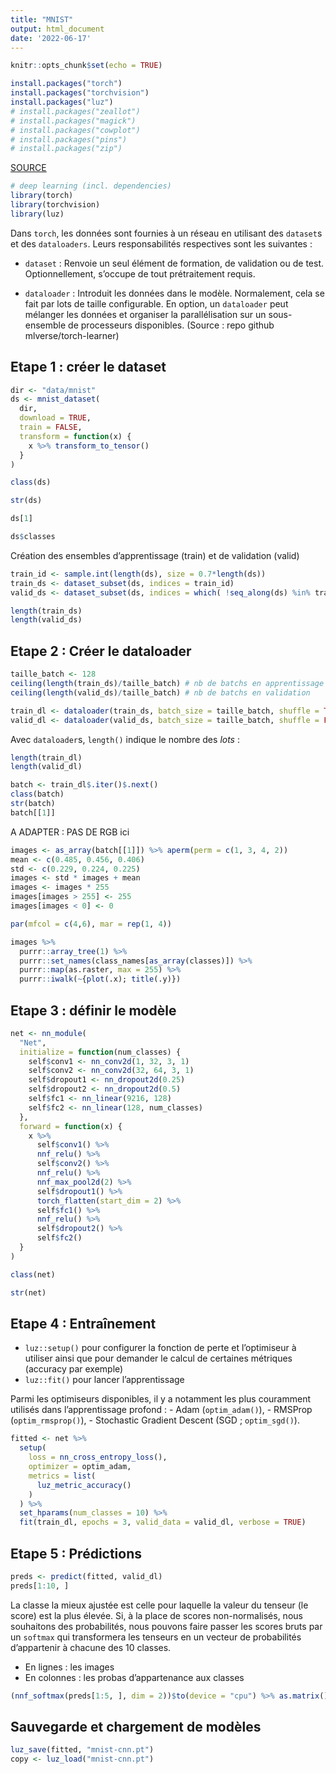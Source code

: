 ```yaml
---
title: "MNIST"
output: html_document
date: '2022-06-17'
---
```


```r
knitr::opts_chunk$set(echo = TRUE)
```

```r
install.packages("torch")
install.packages("torchvision")
install.packages("luz")
# install.packages("zeallot")
# install.packages("magick")
# install.packages("cowplot")
# install.packages("pins")
# install.packages("zip")
```


[SOURCE](https://github.com/mlverse/torch-learnr/blob/master/tutorial-useR-2021/fr/torch.Rmd)



```r
# deep learning (incl. dependencies)
library(torch)
library(torchvision)
library(luz)
```



Dans `torch`, les données sont fournies à un réseau en utilisant des `dataset`s et des `dataloaders`. Leurs responsabilités respectives sont les suivantes :

-   `dataset` : Renvoie un seul élément de formation, de validation ou de test. 
Optionnellement, s'occupe de tout prétraitement requis.

-   `dataloader` : Introduit les données dans le modèle. Normalement, cela se fait par lots de taille configurable. En option, un `dataloader` peut mélanger les données et organiser la parallélisation sur un sous-ensemble de processeurs disponibles.
(Source : repo github mlverse/torch-learner)


## Etape 1 : créer le dataset

```r
dir <- "data/mnist" 
ds <- mnist_dataset(
  dir,
  download = TRUE,
  train = FALSE,
  transform = function(x) {
    x %>% transform_to_tensor() 
  }
)
```

```r
class(ds)
```

```r
str(ds)
```

```r
ds[1]
```

```r
ds$classes
```





Création des ensembles d'apprentissage (train) et de validation (valid)

```r
train_id <- sample.int(length(ds), size = 0.7*length(ds))
train_ds <- dataset_subset(ds, indices = train_id)
valid_ds <- dataset_subset(ds, indices = which( !seq_along(ds) %in% train_id))
```

```r
length(train_ds)
length(valid_ds)
```


## Etape 2 : Créer le dataloader

```r
taille_batch <- 128
ceiling(length(train_ds)/taille_batch) # nb de batchs en apprentissage
ceiling(length(valid_ds)/taille_batch) # nb de batchs en validation
```

```r
train_dl <- dataloader(train_ds, batch_size = taille_batch, shuffle = TRUE)
valid_dl <- dataloader(valid_ds, batch_size = taille_batch, shuffle = FALSE)
```

Avec `dataloader`s, `length()` indique le nombre des *lots* :

```r
length(train_dl)
length(valid_dl)
```


```r
batch <- train_dl$.iter()$.next()
class(batch)
str(batch)
batch[[1]]
```

A ADAPTER : PAS DE RGB ici 
```r
images <- as_array(batch[[1]]) %>% aperm(perm = c(1, 3, 4, 2))
mean <- c(0.485, 0.456, 0.406)
std <- c(0.229, 0.224, 0.225)
images <- std * images + mean
images <- images * 255
images[images > 255] <- 255
images[images < 0] <- 0

par(mfcol = c(4,6), mar = rep(1, 4))

images %>%
  purrr::array_tree(1) %>%
  purrr::set_names(class_names[as_array(classes)]) %>%
  purrr::map(as.raster, max = 255) %>%
  purrr::iwalk(~{plot(.x); title(.y)})
```


## Etape 3 : définir le modèle

```r
net <- nn_module(
  "Net",
  initialize = function(num_classes) {
    self$conv1 <- nn_conv2d(1, 32, 3, 1)
    self$conv2 <- nn_conv2d(32, 64, 3, 1)
    self$dropout1 <- nn_dropout2d(0.25)
    self$dropout2 <- nn_dropout2d(0.5)
    self$fc1 <- nn_linear(9216, 128)
    self$fc2 <- nn_linear(128, num_classes)
  },
  forward = function(x) {
    x %>% 
      self$conv1() %>% 
      nnf_relu() %>% 
      self$conv2() %>% 
      nnf_relu() %>% 
      nnf_max_pool2d(2) %>% 
      self$dropout1() %>% 
      torch_flatten(start_dim = 2) %>% 
      self$fc1() %>% 
      nnf_relu() %>% 
      self$dropout2() %>% 
      self$fc2()
  }
)
```

```r
class(net)
```

```r
str(net)
```


## Etape 4 : Entraînement


- `luz::setup()` pour configurer la fonction de perte et l'optimiseur à utiliser ainsi que 
pour demander le calcul de certaines métriques (accuracy par exemple)
- `luz::fit()` pour lancer l'apprentissage

Parmi les optimiseurs disponibles, il y a notamment les plus couramment utilisés dans l'apprentissage profond :
- Adam (`optim_adam()`),
- RMSProp (`optim_rmsprop()`), 
- Stochastic Gradient Descent (SGD ; `optim_sgd()`).


```r
fitted <- net %>%
  setup(
    loss = nn_cross_entropy_loss(),
    optimizer = optim_adam,
    metrics = list(
      luz_metric_accuracy()
    )
  ) %>%
  set_hparams(num_classes = 10) %>%
  fit(train_dl, epochs = 3, valid_data = valid_dl, verbose = TRUE)
```


## Etape 5 : Prédictions

```r
preds <- predict(fitted, valid_dl)
preds[1:10, ]
```


La classe la mieux ajustée est celle pour laquelle la valeur du tenseur (le score) est la plus élevée. Si, à la place de scores non-normalisés, nous souhaitons des probabilités, nous pouvons faire passer les scores bruts par un `softmax` qui transformera les tenseurs en un vecteur de probabilités d'appartenir à chacune des 10 classes.


- En lignes : les images  
- En colonnes : les probas d'appartenance aux classes

```r
(nnf_softmax(preds[1:5, ], dim = 2))$to(device = "cpu") %>% as.matrix() %>% round(2)
```


## Sauvegarde et chargement de modèles

```r
luz_save(fitted, "mnist-cnn.pt")
copy <- luz_load("mnist-cnn.pt")
```


